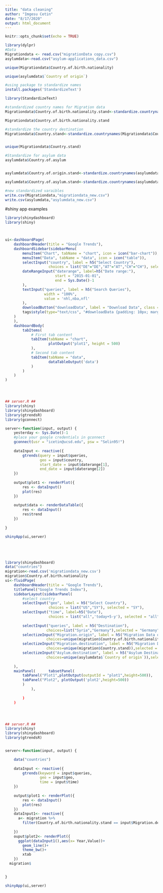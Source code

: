 ```yaml
---
title: "data cleaning"
author: "Imgesu Cetin"
date: "8/17/2020"
output: html_document
---
```


```r
knitr::opts_chunk$set(echo = TRUE)
```

```r
library(dylpr)
#Data
Migrationdata <- read.csv("migrationData copy.csv")
asylumdata<-read.csv("asylum-applications_data.csv")

unique(Migrationdata$Country.of.birth.nationality)
```

```r
unique(asylumdata$`Country of origin`)
```

```r
#using package to standardize names
install.packages('StandardizeText')

library(StandardizeText)

#standardized country names for Migration data
Migrationdata$Country.of.birth.nationality.stand<-standardize.countrynames(Migrationdata$Country.of.birth.nationality,standard="iso",suggest="auto")

Migrationdata$Country.of.birth.nationality.stand

#standardize the country destination
Migrationdata$Country.stand<-standardize.countrynames(Migrationdata$Country,standard="iso",suggest="auto")


unique(Migrationdata$Country.stand)


```

```r
#Standardize for asylum data
asylumdata$Country.of.asylum


asylumdata$Country.of.origin.stand<-standardize.countrynames(asylumdata$Country.of.origin,standard="iso",suggest="auto")

asylumdata$Country.of.asylum.stand<-standardize.countrynames(asylumdata$Country.of.asylum,standard="iso",suggest="auto")

```


```r
#new standardized varaibles
write.csv(Migrationdata,"migrationdata_new.csv")
write.csv(asylumdata,"asylumdata_new.csv")


```

#shiny app examples 
```r
library(shinydashboard)
library(shiny)



ui<-dashboardPage(
    dashboardHeader(title = "Google Trends"),
    dashboardSidebar(sidebarMenu(
        menuItem("Chart", tabName = "chart", icon = icon("bar-chart")),
        menuItem("Data", tabName = "data", icon = icon("table")),
        selectInput("country", label = h5("Select Country"),
                    choices = list("DE"="DE","AT"="AT","CH"="CH"), selected = "DE"),
        dateRangeInput("daterange", label=h5("Date range:"),
                       start = "2015-01-01",
                       end = Sys.Date()-1
        ),
        textInput("queries", label = h5("Search Queries"),
                  width = "100%", 
                  value = 'nhl,nba,nfl'
        ),
        downloadButton("downloadData", label = "Download Data", class = NULL),
        tags$style(type="text/css", "#downloadData {padding: 10px; margin: 20px;}")
    )
    ),
    dashboardBody(
        tabItems(
            # First tab content
            tabItem(tabName = "chart",
                    plotOutput("plot1", height = 500)
            ),
            # Second tab content
            tabItem(tabName = "data",
                    dataTableOutput('data')
            )
        )
    )
)




## server.R ##
library(shiny)
library(shinydashboard)
library(gtrendsR)
library(gconnect)

server<-function(input, output) {
    yesterday <- Sys.Date()-1
    #place your google credentials in gconnect
    gconnect(usr = "icetin@ucsd.edu", psw = "Selin95!")
    
    dataInput <- reactive({
        gtrends(query = input$queries,
                geo = input$country,
                start_date = input$daterange[1],
                end_date = input$daterange[2])
    })
    
    output$plot1 <- renderPlot({
        res <- dataInput()
        plot(res)
    })
    
    output$data <- renderDataTable({
        res <- dataInput()
        res$trend
    })
    
}

shinyApp(ui,server)






```

```r
library(shinydashboard)
data("countries")
migration<-read.csv('migrationdata_new.csv')
migration$Country.of.birth.nationality
ui<-fluidPage(
    dashboardHeader(title = "Google Trends"),
    titlePanel("Google Trends Index"),
    sidebarLayout(sidebarPanel(
        #select country
        selectInput("geo", label = h5("Select Country"),
                    choices = list("US","SY"), selected = "SY"),
        selectInput("time", label=h5("Date"),
                    choices = list("all",'today+5-y'), selected = "all"),
        
        selectInput("queries", label = h5("Destination"),
                   choices=list("Syria","Germany"),selected = "Germany" ),
        selectizeInput("Migration.origin", label = h5("Migration Data origin"),
                   choices=unique(migration$Country.of.birth.nationality.stand),selected = "Germany" ),
        selectizeInput("Migration.destination", label = h5("Migration Destination"),
                   choices=unique(migration$Country.stand)),selected = "Germany"),
        selectizeInput("Asylum.destination", label = h5("Asylum Destination"),
                   choices=unique(asylumdata$`Country of origin`)),selected = "Germany"),
    
    ),
    mainPanel(      tabsetPanel(
        tabPanel("Plot1",plotOutput(outputId = "plot1",height=500)),
        tabPanel("Plot2", plotOutput('plot2',height=500))
        )
            ),
            
        )
    )




## server.R ##
library(shiny)
library(shinydashboard)
library(gtrendsR)


server<-function(input, output) {

    data("countries")
    
    dataInput <- reactive({
        gtrends(keyword = input$queries,
                geo = input$geo,
                time = input$time)
    })
    
    output$plot1 <- renderPlot({
        res <- dataInput()
        plot(res)
    })
    dataInput1<- reactive({
      a<- migration %>%
        filter(Country.of.birth.nationality.stand == input$Migration.destination)
      
    })
    ouput$plot2<- renderPlot({
      ggplot(dataInput1(),aes(x= Year,Value))+
        geom_line()+
        theme_bw()+
        xtab
    })
  migration$  

    
}

shinyApp(ui,server)

```

